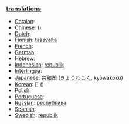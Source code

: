 === [[translation]]s ===

*[[Catalan]]: [[]] '' ''
*[[Chinese]]: [[]] ()
*[[Dutch]]: [[]] '' ''
*[[Finnish]]: [[tasavalta]]
*[[French]]: [[]] '' ''
*[[German]]: [[]] '' ''
*[[Hebrew]]: [[]] '' ''
*[[Indonesian]]: [[republik]]
*[[Interlingua]]: [[]]
*[[Japanese]]: [[共和国]] ([[きょうわこく]], kyōwakoku)
*[[Korean]]: [[]] [] ()
*[[Polish]]: [[]]
*[[Portuguese]]: [[]] '' ''
*[[Russian]]: [[республика]]
*[[Spanish]]: [[]] '' ''
*[[Swedish]]: [[republik]] '' ''